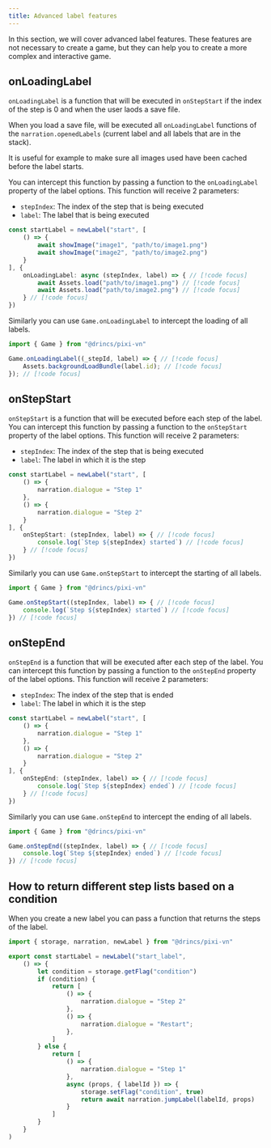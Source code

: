 ```yaml
---
title: Advanced label features
---
```


In this section, we will cover advanced <DynamicLink href="/start/labels">label</DynamicLink> features. These features are not necessary to create a game, but they can help you to create a more complex and interactive game.

## onLoadingLabel

`onLoadingLabel` is a function that will be executed in `onStepStart` if the index of the step is 0 and when the user laods a save file.

When you load a save file, will be executed all `onLoadingLabel` functions of the `narration.openedLabels` (current label and all labels that are in the stack).

It is useful for example to make sure all images used have been cached before the label starts.

You can intercept this function by passing a function to the `onLoadingLabel` property of the label options. This function will receive 2 parameters:

* `stepIndex`: The index of the step that is being executed
* `label`: The label that is being executed

```ts title="labels/startLabel.ts"
const startLabel = newLabel("start", [
    () => {
        await showImage("image1", "path/to/image1.png")
        await showImage("image2", "path/to/image2.png")
    }
], {
    onLoadingLabel: async (stepIndex, label) => { // [!code focus]
        await Assets.load("path/to/image1.png") // [!code focus]
        await Assets.load("path/to/image2.png") // [!code focus]
    } // [!code focus]
})
```

Similarly you can use `Game.onLoadingLabel` to intercept the loading of all labels.

```ts
import { Game } from "@drincs/pixi-vn"

Game.onLoadingLabel((_stepId, label) => { // [!code focus]
    Assets.backgroundLoadBundle(label.id); // [!code focus]
}); // [!code focus]
```

## onStepStart

`onStepStart` is a function that will be executed before each step of the label. You can intercept this function by passing a function to the `onStepStart` property of the label options. This function will receive 2 parameters:

* `stepIndex`: The index of the step that is being executed
* `label`: The label in which it is the step

```ts title="labels/startLabel.ts"
const startLabel = newLabel("start", [
    () => {
        narration.dialogue = "Step 1"
    },
    () => {
        narration.dialogue = "Step 2"
    }
], {
    onStepStart: (stepIndex, label) => { // [!code focus]
        console.log(`Step ${stepIndex} started`) // [!code focus]
    } // [!code focus]
})
```

Similarly you can use `Game.onStepStart` to intercept the starting of all labels.

```ts
import { Game } from "@drincs/pixi-vn"

Game.onStepStart((stepIndex, label) => { // [!code focus]
    console.log(`Step ${stepIndex} started`) // [!code focus]
}) // [!code focus]
```

## onStepEnd

`onStepEnd` is a function that will be executed after each step of the label. You can intercept this function by passing a function to the `onStepEnd` property of the label options. This function will receive 2 parameters:

* `stepIndex`: The index of the step that is ended
* `label`: The label in which it is the step

```ts title="labels/startLabel.ts"
const startLabel = newLabel("start", [
    () => {
        narration.dialogue = "Step 1"
    },
    () => {
        narration.dialogue = "Step 2"
    }
], {
    onStepEnd: (stepIndex, label) => { // [!code focus]
        console.log(`Step ${stepIndex} ended`) // [!code focus]
    } // [!code focus]
})
```

Similarly you can use `Game.onStepEnd` to intercept the ending of all labels.

```ts
import { Game } from "@drincs/pixi-vn"

Game.onStepEnd((stepIndex, label) => { // [!code focus]
    console.log(`Step ${stepIndex} ended`) // [!code focus]
}) // [!code focus]
```

## How to return different step lists based on a condition

When you create a new label you can pass a function that returns the steps of the label.

```ts title="labels/startLabel.ts"
import { storage, narration, newLabel } from "@drincs/pixi-vn"

export const startLabel = newLabel("start_label",
    () => {
        let condition = storage.getFlag("condition")
        if (condition) {
            return [
                () => {
                    narration.dialogue = "Step 2"
                },
                () => {
                    narration.dialogue = "Restart";
                },
            ]
        } else {
            return [
                () => {
                    narration.dialogue = "Step 1"
                },
                async (props, { labelId }) => {
                    storage.setFlag("condition", true)
                    return await narration.jumpLabel(labelId, props)
                }
            ]
        }
    }
)
```

<Sandbox
  template="mzw5n2"
  entry="/src/labels/startLabel.ts"
/>
